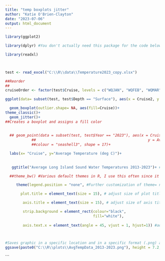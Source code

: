 ```yaml
---
title: "temp boxplots jitter"
author: "Katie O'Brien-Clayton"
date: "2023-07-06"
output: html_document
---
```


```r
library(ggplot2)

library(dplyr) #You don't actually need this package for the code below but dplyr is very handy most of the time

library(readxl)

 

test <- read_excel("C:\\R\\data\\Temperature2023_copy.xlsx")

##Reorder
## 
cruiseOrder <- factor(test$Cruise, levels = c("WQJAN", "WQFEB", "WQMAR", "WQAPR", "WQMAY", "WQJUN", "HYJUN", "WQJUL", "HYJUL", "WQAUG", "HYAUG", "WQSEP", "HYSEP", "WQOCT", "WQNOV", "WQDEC"))

ggplot(data= subset(test, test$Depth == "Surface"), aes(x = Cruise2, y = AvgTemp))+

  geom_boxplot(outlier.shape= NA, aes(fill=Cruise))+
theme_classic()+
  geom_jitter()+
##Creates a boxplot and assigns a fill color
  
  
  ## geom_point(data = subset(test, test$Year == "2023"), aes(x = Cruise,
            ##                                                   y = AvgTemp),
            ##colour = "seashell3", shape = 17)+

  labs(x= "Cruise", y="Average Temperature (deg C)")+
  
  
   ggtitle("Average Long Island Sound Water Temperatures 2013-2023")+ #Assigns a title and subtitle to the graphic

  ##theme_bw() #Various default themes in R, I use this often since it puts up a white background.

     theme(legend.position = "none", #Further customization of theme= none, left, right, top, bottom

       plot.title = element_text(size = 15), # adjust size of plot title

        axis.title = element_text(size = 15), # adjust size of axis title

        strip.background = element_rect(colour="black",
                                        fill="white"),
        
        axis.text.x = element_text(angle = 45, vjust = 1, hjust=1)) #adjust axis text

  

#Saves graphic in a specific location and in a specific format (.png) and size
ggsave(paste0("C:\\R\\plots\\AvgTempData_2013-2023.png"), height = 7.2, width = 10)
```
```

